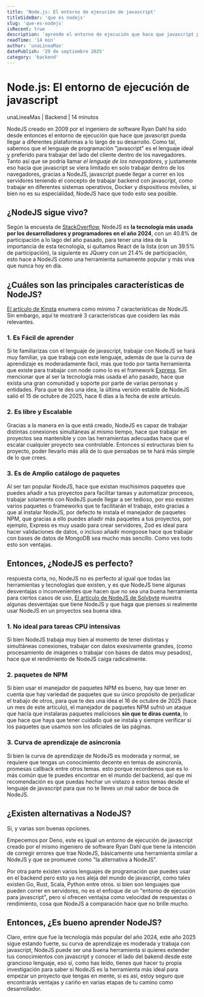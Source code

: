 ```yaml
---
title: 'Node.js: El entorno de ejecución de javascript'
titleSideBar: 'que es nodejs'
slug: 'que-es-nodejs'
isRecent: true
description: 'aprende el entorno de ejecución que hace que javascript pueda ser ejecutado del lado del servidor'
readTime: '14 min'
author: 'unaLineaMas'
datePublish: '29 de septiembre 2025'
category: 'backend'
---
```


# Node.js: El entorno de ejecución de javascript
unaLineaMas | Backend | 14 minutos

NodeJS creado en 2009 por el ingeniero de software Ryan Dahl ha sido desde entonces el entorno de ejecución que hace que javascript pueda llegar a diferentes plataformas a lo largo de su desarrollo. Como tal, sabemos que el lenguaje de programación "javascript" es el lenguaje ideal y preferido para trabajar del lado del cliente dentro de los navegadores. Tanto así que se podría llamar _el lenguaje de los navegadores_, y justamente eso hacía que javascript se viera limitado en solo trabajar dentro de los navegadores, gracias a NodeJS, javascript puede llegar a correr en los servidores teniendo el concepto de trabajar backend con javascript, como trabajar en diferentes sistemas operativos, Docker y dispositivos móviles, si bien no es su especialidad, NodeJS hace que todo esto sea posible.

## ¿NodeJS sigue vivo?

Según la encuesta de [StackOverflow](https://survey.stackoverflow.co/2024/technology), NodeJS es **la tecnología más usada por los desarrolladores y programadores en el año 2024**, con un 40.8% de participación a lo lago del año pasado, para tener una idea de la importancia de esta tecnología, si quitamos React de la lista (con un 39.5% de participación), la siguiente es JQuery con un 21.4% de participación, esto hace a NodeJS como una herramienta sumamente popular y más viva que nunca hoy en día.

## ¿Cuáles son las principales características de NodeJS?

[El artículo de Kinsta](https://kinsta.com/es/blog/que-es-node-js/#caractersticas-de-nodejs) enumera como mínimo 7 características de NodeJS. Sin embargo, aquí te mostraré 3 características que cosidero las más relevantes.

### 1. Es Fácil de aprender

Si te familiarizas con el lenguaje de javascript, trabajar con NodeJS se hará muy familiar, ya que trabaja con este lenguaje, además de que la curva de aprendizaje es moderadamente fácil, más que todo por tanta herramienta que existe para trabajar con node como lo es el framework [Express](https://expressjs.com/es/). Sin mencionar que al ser la tecnología más usada el año pasado, hace que exista una gran comunidad y soporte por parte de varias personas y entidades. Para que te des una idea, la última versión estable de NodeJS salió el 15 de octubre de 2025, hace 6 días a la fecha de este artículo.

### 2. Es libre y Escalable

Gracias a la manera en la que está creado, NodeJS es capaz de trabajar distintas conexiones simultáneas al mismo tiempo, hace que trabajar en proyectos sea mantenible y con las herramientas adecuadas hace que el escalar cualquier proyecto sea controlable. Entonces si estructuras bien tu proyecto, poder llevarlo más allá de lo que pensabas se te hará más simple de lo que crees.

### 3. Es de Amplio catálogo de paquetes

Al ser tan popular NodeJS, hace que existan muchisimos paquetes que puedes añadir a tus proyectos para facilitar tareas y automatizar procesos, trabajar solamente con NodeJS puede llegar a ser tedioso, por eso existen varios paquetes o frameworks que te facilitarán el trabajo, esto gracias a que al instalar NodeJS, por defecto te instala el manejador de paquetes NPM, que gracias a ello puedes añadir más paquetes a tus proyectos, por ejemplo, Express es muy usado para crear servidores, Zod es ideal para hacer validaciones de datos, o incluso añadir mongoose hace que trabajar con bases de datos de MongoDB sea mucho más sencillo. Como ves todo esto son ventajas.

## Entonces, ¿NodeJS es perfecto?

respuesta corta, no, NodeJS no es perfecto al igual que todas las herramientas y tecnologías que existen, y es que NodeJS tiene algunas desventajas o inconvenientes que hacen que no sea una buena herramienta para ciertos casos de uso, [El artículo de NodeJS de Solvbyte](https://www.solbyte.com/blog/nodejs/) muestra algunas desventajas que tiene NodeJS y que haga que pienses si realmente usar NodeJS en un proyectos sea buena idea.

### 1. No ideal para tareas CPU intensivas

Si bien NodeJS trabaja muy bien al momento de tener distintas y simultáneas conexiones, trabajar con datos exesivamente grandes, (como procesamiento de imágenes o trabajar con bases de datos muy pesados), hace que el rendimiento de NodeJS caiga radicalmente.

### 2. paquetes de NPM

Si bien usar el manejador de paquetes NPM es bueno, hay que tener en cuenta que hay variedad de paquetes que su único propósito de perjudicar el trabajo de otros, para que te des una idea el 16 de octubre de 2025 (hace un mes de este artículo), el manejador de paquetes NPM sufrió un ataque que hacía que instalaras paquetes maliciosos **sin que te diras cuenta**, lo que hace que haya que tener cuidado qué se instala y siempre verificar si los paquetes que usamos son los oficiales de las páginas.

### 3. Curva de aprendizaje de asincronía

Si bien la curva de aprendizaje de NodeJS es moderada y normal, se requiere que tengas un conocimiento decente en temas de asincronía, promesas callback entre otros temas. esto porque recordemos que es lo más común que te puedes encontrar en el mundo del backend, así que mi recomendación es que puedas hechar un vistazo a estos temas desde el lenguaje de javascript para que no te lleves un mal sabor de boca de NodeJS.

## ¿Existen alternativas a NodeJS?

Si, y varias son buenas opciones.

Empecemos por Deno, este es igual un entorno de ejecución de javascript creado por el mismo ingeniero de software Ryan Dahl que tiene la intención de corregir errores que trae NodeJS, básicamente una herramienta similar a NodeJS y que se promueve como "la alternativa a NodeJS".

Por otra parte existen varios lenguajes de programación que puedes usar en el backend pero esto ya nos aleja del mundo de javascript, como tales existen Go, Rust, Scala, Python entre otros. si bien son lenguajes que pueden correr en servidores, no es el enfoque de un "entorno de ejecución para javascript", pero si ofrecen ventajsa como velocidad de respuestas o rendimiento, cosa que NodeJS a comparación hace que no brille mucho.

## Entonces, ¿Es bueno aprender NodeJS?

Claro, entre que fue la tecnología más popular del año 2024, este año 2025 sigue estando fuerte, su curva de aprendizaje es moderada y trabaja con javascript, NodeJS puede ser una buena herramienta si quieres extender tus conocimientos con javascript y conocer el lado del bakend desde este grancioso lenguaje, eso si, como has leído, tienes que hacer tu propia investigación para saber si NodeJS es la herramienta más ideal para empezar un proyecto que tengas en mente, si es así, estoy seguro que encontrarás ventajas y cariño en varias etapas de tu camino como desarrollador.